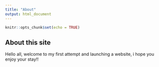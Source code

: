 ---
title: "About"
output: html_document
---

```{r setup, include=FALSE}
knitr::opts_chunk$set(echo = TRUE)
```

## About this site

Hello all, welcome to my first attempt and launching a website, i hope you enjoy your stay!!
